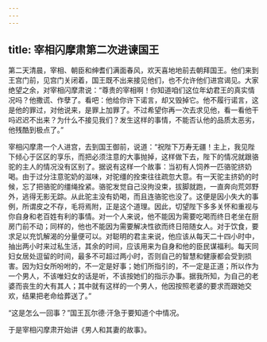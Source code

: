 ```yaml
---
---
---
```

title: 宰相闪摩肃第二次进谏国王
---




第二天清晨，宰相、朝臣和绅耆们满面春风，欢天喜地地前去朝拜国王。他们来到王宫门前，见宫门关闭着，国王既不出来接见他们，也不允许他们进宫谒见。大家绝望之余，对宰相闪摩肃说：“尊贵的宰相啊！你知道咱们这位年幼君王的真实情况吗？他撒谎、作孽了。看吧：他给你许下诺言，却又毁掉它。他不履行诺言，这是他的罪过，对他说来，是罪上加罪了。不过希望你再一次去求见他，看一看他干吗迟迟不出来？为什么不接见我们？发生这样的事情，不能否认他的品质太恶劣，他残酷到极点了。”

宰相闪摩肃一个人进宫，去到国王御前，说道：“祝陛下万寿无疆！主上，我见陛下倾心于区区的享乐，而把必须注意的大事抛掉，这样做下去，陛下的情况就跟骆驼的主人的情况没有区别了。据说有这样一个故事：当初有人饲养一匹骆驼挤奶喝。由于过分注意驼奶的滋味，对驼缰的拴束往往疏忽大意。有一天驼主挤奶的时候，忘了把骆驼的缰绳拴紧。骆驼发觉自己没拘没束，拔脚就跑，一直奔向荒郊野外，逃得无影无踪。从此驼主没有奶喝，而且连骆驼也没了。这便是因小失大的事例，所谓皮之不存，毛将焉附，正是这个道理。因此，切望陛下多多关怀和重视与你自身和老百姓有利的事情。对一个人来说，他不能因为需要吃喝而终日老坐在厨房门前不动；同样的，他也不能因为需要解决性欲而终日陪随女人。对于饮食，要求足以充饥解渴的分量便可以。对聪明的君主来说，他应该从每天二十四小时中，抽出两小时来过私生活，其余的时间，应该用来为自身和他的臣民谋福利。每天同妇女居处逗留的时间，最多不可超过两小时，否则自己的智慧和健康都会受到损害。因为妇女所吩咐的，不一定是好事；她们所指引的，不一定是正道；所以作为一个男人，不该唯妇女的话是听，不该按她们的指示办事。据我所知，为自己的老婆而丧生的大有其人；其中就有这样的一个男人，他因按照老婆的要求而跟她交欢，结果把老命给葬送了。”

“这是怎么一回事？”国王瓦尔德·汗急于要知道个中情况。

于是宰相闪摩肃开始讲《男人和其妻的故事》。